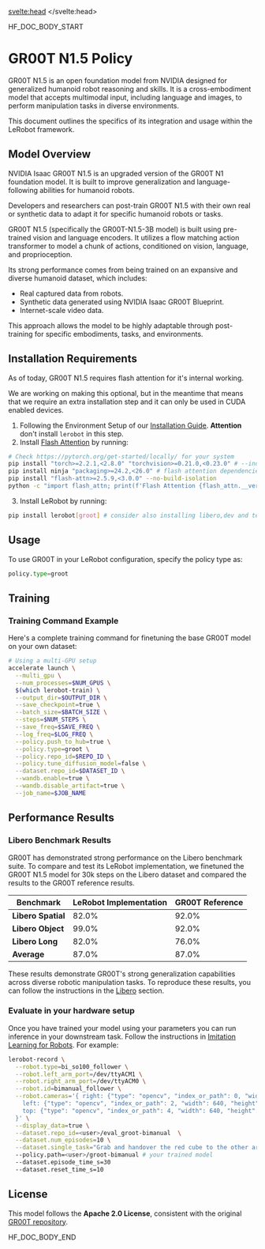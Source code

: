 <script lang="ts">
let fw: "pt" | "tf" = "pt";
onMount(() => {
    const urlParams = new URLSearchParams(window.location.search);
    fw = urlParams.get("fw") || "pt";
});
</script>
<svelte:head>
  <meta name="hf:doc:metadata" content={metadata} >
</svelte:head>

<!--HF DOCBUILD BODY START-->

HF_DOC_BODY_START

# GR00T N1.5 Policy

GR00T N1.5 is an open foundation model from NVIDIA designed for generalized humanoid robot reasoning and skills. It is a cross-embodiment model that accepts multimodal input, including language and images, to perform manipulation tasks in diverse environments.

This document outlines the specifics of its integration and usage within the LeRobot framework.

## Model Overview

NVIDIA Isaac GR00T N1.5 is an upgraded version of the GR00T N1 foundation model. It is built to improve generalization and language-following abilities for humanoid robots.

Developers and researchers can post-train GR00T N1.5 with their own real or synthetic data to adapt it for specific humanoid robots or tasks.

GR00T N1.5 (specifically the GR00T-N1.5-3B model) is built using pre-trained vision and language encoders. It utilizes a flow matching action transformer to model a chunk of actions, conditioned on vision, language, and proprioception.

Its strong performance comes from being trained on an expansive and diverse humanoid dataset, which includes:

- Real captured data from robots.
- Synthetic data generated using NVIDIA Isaac GR00T Blueprint.
- Internet-scale video data.

This approach allows the model to be highly adaptable through post-training for specific embodiments, tasks, and environments.

## Installation Requirements

As of today, GR00T N1.5 requires flash attention for it's internal working.

We are working on making this optional, but in the meantime that means that we require an extra installation step and it can only be used in CUDA enabled devices.

1. Following the Environment Setup of our [Installation Guide](./installation). **Attention** don't install `lerobot` in this step.
2. Install [Flash Attention](https://github.com/Dao-AILab/flash-attention) by running:

```bash
# Check https://pytorch.org/get-started/locally/ for your system
pip install "torch>=2.2.1,<2.8.0" "torchvision>=0.21.0,<0.23.0" # --index-url https://download.pytorch.org/whl/cu1XX
pip install ninja "packaging>=24.2,<26.0" # flash attention dependencies
pip install "flash-attn>=2.5.9,<3.0.0" --no-build-isolation
python -c "import flash_attn; print(f'Flash Attention {flash_attn.__version__} imported successfully')"
```

3. Install LeRobot by running:

```bash
pip install lerobot[groot] # consider also installing libero,dev and test tags
```

## Usage

To use GR00T in your LeRobot configuration, specify the policy type as:

```python
policy.type=groot
```

## Training

### Training Command Example

Here's a complete training command for finetuning the base GR00T model on your own dataset:

```bash
# Using a multi-GPU setup
accelerate launch \
  --multi_gpu \
  --num_processes=$NUM_GPUS \
  $(which lerobot-train) \
  --output_dir=$OUTPUT_DIR \
  --save_checkpoint=true \
  --batch_size=$BATCH_SIZE \
  --steps=$NUM_STEPS \
  --save_freq=$SAVE_FREQ \
  --log_freq=$LOG_FREQ \
  --policy.push_to_hub=true \
  --policy.type=groot \
  --policy.repo_id=$REPO_ID \
  --policy.tune_diffusion_model=false \
  --dataset.repo_id=$DATASET_ID \
  --wandb.enable=true \
  --wandb.disable_artifact=true \
  --job_name=$JOB_NAME
```

## Performance Results

### Libero Benchmark Results

GR00T has demonstrated strong performance on the Libero benchmark suite. To compare and test its LeRobot implementation, we finetuned the GR00T N1.5 model for 30k steps on the Libero dataset and compared the results to the GR00T reference results.

| Benchmark          | LeRobot Implementation | GR00T Reference |
| ------------------ | ---------------------- | --------------- |
| **Libero Spatial** | 82.0%                  | 92.0%           |
| **Libero Object**  | 99.0%                  | 92.0%           |
| **Libero Long**    | 82.0%                  | 76.0%           |
| **Average**        | 87.0%                  | 87.0%           |

These results demonstrate GR00T's strong generalization capabilities across diverse robotic manipulation tasks. To reproduce these results, you can follow the instructions in the [Libero](https://huggingface.co/docs/lerobot/libero) section.

### Evaluate in your hardware setup

Once you have trained your model using your parameters you can run inference in your downstream task. Follow the instructions in [Imitation Learning for Robots](./il_robots). For example:

```bash
lerobot-record \
  --robot.type=bi_so100_follower \
  --robot.left_arm_port=/dev/ttyACM1 \
  --robot.right_arm_port=/dev/ttyACM0 \
  --robot.id=bimanual_follower \
  --robot.cameras='{ right: {"type": "opencv", "index_or_path": 0, "width": 640, "height": 480, "fps": 30},
    left: {"type": "opencv", "index_or_path": 2, "width": 640, "height": 480, "fps": 30},
    top: {"type": "opencv", "index_or_path": 4, "width": 640, "height": 480, "fps": 30},
  }' \
  --display_data=true \
  --dataset.repo_id=<user>/eval_groot-bimanual  \
  --dataset.num_episodes=10 \
  --dataset.single_task="Grab and handover the red cube to the other arm"
  --policy.path=<user>/groot-bimanual # your trained model
  --dataset.episode_time_s=30
  --dataset.reset_time_s=10
```

## License

This model follows the **Apache 2.0 License**, consistent with the original [GR00T repository](https://github.com/NVIDIA/Isaac-GR00T).


<!--HF DOCBUILD BODY END-->

HF_DOC_BODY_END

